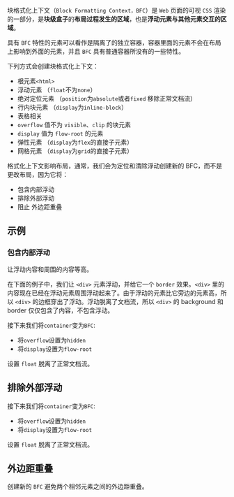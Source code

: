 块格式化上下文（`Block Formatting Context，BFC`）是 `Web` 页面的可视 `CSS` 渲染的一部分，是**块级盒子**的**布局过程发生的区域**，也是**浮动元素与其他元素交互的区域**。

具有 `BFC` 特性的元素可以看作是隔离了的独立容器，容器里面的元素不会在布局上影响到外面的元素，并且 `BFC` 具有普通容器所没有的一些特性。

下列方式会创建块格式化上下文：

- 根元素`<html>`
- 浮动元素 （`float`不为`none`）
- 绝对定位元素 （`position`为`absolute`或者`fixed` 移除正常文档流）
- 行内块元素 （`display`为`inline-block`）
- 表格相关
- `overflow` 值不为 `visible`、`clip` 的块元素
- `display` 值为 `flow-root` 的元素
- 弹性元素 （`display`为`flex`的直接子元素）
- 网格元素 （`display`为`grid`的直接子元素）

格式化上下文影响布局，通常，我们会为定位和清除浮动创建新的 BFC，而不是更改布局，因为它将：

- 包含内部浮动
- 排除外部浮动
- 阻止 外边距重叠

## 示例

### 包含内部浮动

让浮动内容和周围的内容等高。

在下面的例子中，我们让 `<div>` 元素浮动，并给它一个 `border` 效果。`<div>` 里的内容现在已经在浮动元素周围浮动起来了。由于浮动的元素比它旁边的元素高，所以 `<div>` 的边框穿出了浮动。浮动脱离了文档流，所以 `<div>` 的 background 和 border 仅仅包含了内容，不包含浮动。

接下来我们将`container`变为`BFC`:

- 将`overflow`设置为`hidden`
- 将`display`设置为`flow-root` 

设置 `float` 脱离了正常文档流。

## 排除外部浮动

接下来我们将`container`变为`BFC`:

- 将`overflow`设置为`hidden`
- 将`display`设置为`flow-root` 

设置 `float` 脱离了正常文档流。

## 外边距重叠

创建新的 `BFC` 避免两个相邻元素之间的外边距重叠。

